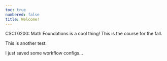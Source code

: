 ```yaml
---
toc: true
numbered: false
title: Welcome! 
---
```


<!-- ## Welcome! {.unnumbered .unlisted} -->

CSCI 0200: Math Foundations is a cool thing! This is the course for the fall. 

This is another test.


I just saved some workflow configs...
